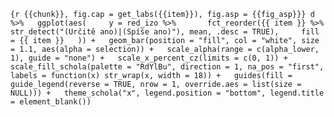 ```{r {{chunk}}, fig.cap = get_labs({{item}}), fig.asp = {{fig_asp}}}
d %>%
  ggplot(aes(
    y = red_izo %>%
      fct_reorder({{ item }} %>% str_detect("(Určitě ano)|(Spíše ano)"), mean, .desc = TRUE),
    fill = {{ item }}
  )) +
  geom_bar(position = "fill", col = "white", size = 1.1, aes(alpha = selection)) +
  scale_alpha(range = c(alpha_lower, 1), guide = "none") +
  scale_x_percent_cz(limits = c(0, 1)) +
  scale_fill_schola(palette = "RdYlBu", direction = 1, na_pos = "first", labels = function(x) str_wrap(x, width = 18)) +
  guides(fill = guide_legend(reverse = TRUE, nrow = 1, override.aes = list(size = NULL))) +
  theme_schola("x", legend.position = "bottom", legend.title = element_blank())
```

